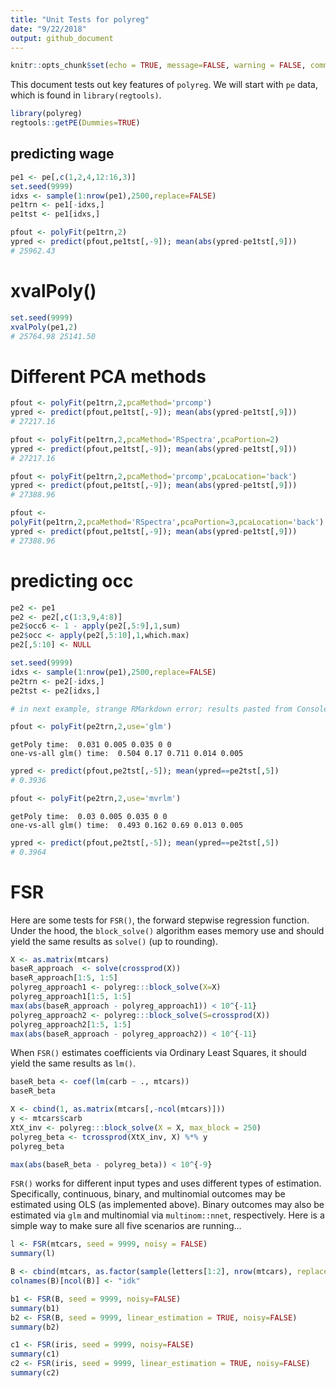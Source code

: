 ```yaml
---
title: "Unit Tests for polyreg"
date: "9/22/2018"
output: github_document
---
```


```r
knitr::opts_chunk$set(echo = TRUE, message=FALSE, warning = FALSE, comment="")
```

This document tests out key features of `polyreg`. We will start with `pe` data, which is found in `library(regtools)`.

```r
library(polyreg)
regtools::getPE(Dummies=TRUE) 
```

## predicting wage

```r
pe1 <- pe[,c(1,2,4,12:16,3)]
set.seed(9999)
idxs <- sample(1:nrow(pe1),2500,replace=FALSE)
pe1trn <- pe1[-idxs,]
pe1tst <- pe1[idxs,]

pfout <- polyFit(pe1trn,2)
ypred <- predict(pfout,pe1tst[,-9]); mean(abs(ypred-pe1tst[,9]))  
# 25962.43
```

# xvalPoly()
```r
set.seed(9999)
xvalPoly(pe1,2) 
# 25764.98 25141.50
```
# Different PCA methods
```r
pfout <- polyFit(pe1trn,2,pcaMethod='prcomp')
ypred <- predict(pfout,pe1tst[,-9]); mean(abs(ypred-pe1tst[,9]))  
# 27217.16
```
```r
pfout <- polyFit(pe1trn,2,pcaMethod='RSpectra',pcaPortion=2)
ypred <- predict(pfout,pe1tst[,-9]); mean(abs(ypred-pe1tst[,9])) 
# 27217.16
```
```r
pfout <- polyFit(pe1trn,2,pcaMethod='prcomp',pcaLocation='back')
ypred <- predict(pfout,pe1tst[,-9]); mean(abs(ypred-pe1tst[,9])) 
# 27388.96
```

```r
pfout <-
polyFit(pe1trn,2,pcaMethod='RSpectra',pcaPortion=3,pcaLocation='back')
ypred <- predict(pfout,pe1tst[,-9]); mean(abs(ypred-pe1tst[,9]))  
# 27388.96
```
# predicting occ
```r
pe2 <- pe1
pe2 <- pe2[,c(1:3,9,4:8)]
pe2$occ6 <- 1 - apply(pe2[,5:9],1,sum)
pe2$occ <- apply(pe2[,5:10],1,which.max)
pe2[,5:10] <- NULL
```

```r
set.seed(9999)
idxs <- sample(1:nrow(pe1),2500,replace=FALSE)
pe2trn <- pe2[-idxs,]
pe2tst <- pe2[idxs,]
```

```r
# in next example, strange RMarkdown error; results pasted from Console
```

```r
pfout <- polyFit(pe2trn,2,use='glm')
```
```
getPoly time:  0.031 0.005 0.035 0 0 
one-vs-all glm() time:  0.504 0.17 0.711 0.014 0.005 
```
```r
ypred <- predict(pfout,pe2tst[,-5]); mean(ypred==pe2tst[,5]) 
# 0.3936

pfout <- polyFit(pe2trn,2,use='mvrlm')
```
```
getPoly time:  0.03 0.005 0.035 0 0 
one-vs-all glm() time:  0.493 0.162 0.69 0.013 0.005 
```
```r
ypred <- predict(pfout,pe2tst[,-5]); mean(ypred==pe2tst[,5])  
# 0.3964
```

# FSR

Here are some tests for `FSR()`, the forward stepwise regression function. Under the hood, the `block_solve()` algorithm eases memory use and should yield the same results as `solve()` (up to rounding). 
```r
X <- as.matrix(mtcars)
baseR_approach  <- solve(crossprod(X)) 
baseR_approach[1:5, 1:5]
polyreg_approach1 <- polyreg:::block_solve(X=X)
polyreg_approach1[1:5, 1:5]
max(abs(baseR_approach - polyreg_approach1)) < 10^{-11}
polyreg_approach2 <- polyreg:::block_solve(S=crossprod(X))
polyreg_approach2[1:5, 1:5]
max(abs(baseR_approach - polyreg_approach2)) < 10^{-11}
```
When `FSR()` estimates coefficients via Ordinary Least Squares, it should yield the same results as `lm()`.
```r
baseR_beta <- coef(lm(carb ~ ., mtcars))
baseR_beta 

X <- cbind(1, as.matrix(mtcars[,-ncol(mtcars)]))
y <- mtcars$carb
XtX_inv <- polyreg:::block_solve(X = X, max_block = 250)
polyreg_beta <- tcrossprod(XtX_inv, X) %*% y
polyreg_beta

max(abs(baseR_beta - polyreg_beta)) < 10^{-9}
```
`FSR()` works for different input types and uses different types of estimation. Specifically, continuous, binary, and multinomial outcomes may be estimated using OLS (as implemented above). Binary outcomes may also be estimated via `glm` and multinomial via `multinom::nnet`, respectively. Here is a simple way to make sure all five scenarios are running...

```r
l <- FSR(mtcars, seed = 9999, noisy = FALSE)
summary(l)

B <- cbind(mtcars, as.factor(sample(letters[1:2], nrow(mtcars), replace=TRUE)))
colnames(B)[ncol(B)] <- "idk"

b1 <- FSR(B, seed = 9999, noisy=FALSE)
summary(b1)
b2 <- FSR(B, seed = 9999, linear_estimation = TRUE, noisy=FALSE)
summary(b2)

c1 <- FSR(iris, seed = 9999, noisy=FALSE)
summary(c1)
c2 <- FSR(iris, seed = 9999, linear_estimation = TRUE, noisy=FALSE)
summary(c2)

```


